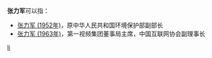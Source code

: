 '''张力军'''可以指：
* [[张力军_(1952年)|张力军 (1952年)]]，原中华人民共和国环境保护部副部长
* [[張力軍_(企業家)|张力军 (1963年)]]，第一视频集团董事局主席，中国互联网协会副理事长

{{disambig}}

[[Category:三字张姓人名消歧义|li]]
